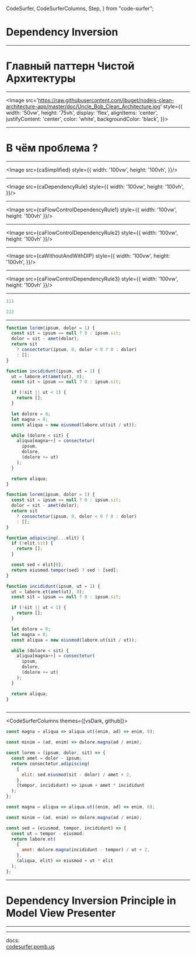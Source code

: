   CodeSurfer,
  CodeSurferColumns,
  Step,
} from "code-surfer";




# Dependency Inversion

---

# Главный паттерн Чистой Архитектуры

---

<Image
  src='https://raw.githubusercontent.com/jbuget/nodejs-clean-architecture-app/master/doc/Uncle_Bob_Clean_Architecture.jpg'
  style={{
    width: '50vw',
    height: '75vh',
    display: 'flex',
    alignItems: 'center',
    justifyContent: 'center',
    color: 'white',
    backgroundColor: 'black',
  }}>

</Image>

---

# В чём проблема ?

---

<Image src={caSimplified}
    style={{
      width: '100vw',
      height: '100vh',
}}/>

---

<Image src={caDependencyRule}
    style={{
      width: '100vw',
      height: '100vh',
}}/>

---

<Image src={caFlowControlDependencyRule1}
style={{
      width: '100vw',
      height: '100vh'
}}/>

---

<Image src={caFlowControlDependencyRule2}
style={{
      width: '100vw',
      height: '100vh'
}}/>

---

<Image src={caWithoutAndWithDIP}
style={{
      width: '100vw',
      height: '100vh',
}}/>

---

<Image src={caFlowControlDependencyRule3}
style={{
      width: '100vw',
      height: '100vh'
}}/>

---

<CodeSurfer>

```js title="Title1"
111
```

```js title="Title2" subtitle="Subtitle2"
222
```

</CodeSurfer>

---

<CodeSurfer>

```js title="This is a title" subtitle="and this a subtitle"
function lorem(ipsum, dolor = 1) {
  const sit = ipsum == null ? 0 : ipsum.sit;
  dolor = sit - amet(dolor);
  return sit
    ? consectetur(ipsum, 0, dolor < 0 ? 0 : dolor)
    : [];
}

function incididunt(ipsum, ut = 1) {
  ut = labore.et(amet(ut), 0);
  const sit = ipsum == null ? 0 : ipsum.sit;

  if (!sit || ut < 1) {
    return [];
  }

  let dolore = 0;
  let magna = 0;
  const aliqua = new eiusmod(labore.ut(sit / ut));

  while (dolore < sit) {
    aliqua[magna++] = consectetur(
      ipsum,
      dolore,
      (dolore += ut)
    );
  }

  return aliqua;
}
```

```js
function lorem(ipsum, dolor = 1) {
  const sit = ipsum == null ? 0 : ipsum.sit;
  dolor = sit - amet(dolor);
  return sit
    ? consectetur(ipsum, 0, dolor < 0 ? 0 : dolor)
    : [];
}

function adipiscing(...elit) {
  if (!elit.sit) {
    return [];
  }

  const sed = elit[0];
  return eiusmod.tempor(sed) ? sed : [sed];
}

function incididunt(ipsum, ut = 1) {
  ut = labore.et(amet(ut), 0);
  const sit = ipsum == null ? 0 : ipsum.sit;

  if (!sit || ut < 1) {
    return [];
  }

  let dolore = 0;
  let magna = 0;
  const aliqua = new eiusmod(labore.ut(sit / ut));

  while (dolore < sit) {
    aliqua[magna++] = consectetur(
      ipsum,
      dolore,
      (dolore += ut)
    );
  }

  return aliqua;
}
```

```diff 1[10:14],2[15:19],3[22:27],10:12

```

</CodeSurfer>

---

<CodeSurferColumns themes={[vsDark, github]}>

<Step>

```js
const magna = aliqua => aliqua.ut((enim, ad) => enim, 0);
```

```js
const minim = (ad, enim) => dolore.magna(ad / enim);
```

</Step>

<Step>

```js
const lorem = (ipsum, dolor, sit) => {
  const amet = dolor - ipsum;
  return consectetur.adipiscing(
    {
      elit: sed.eiusmod(sit - dolor) / amet + 2,
    },
    (tempor, incididunt) => ipsum + amet * incididunt
  );
};

const magna = aliqua => aliqua.ut((enim, ad) => enim, 0);
```

```js
const minim = (ad, enim) => dolore.magna(ad / enim);

const sed = (eiusmod, tempor, incididunt) => {
  const ut = tempor - eiusmod;
  return labore.et(
    {
      amet: dolore.magna(incididunt - tempor) / ut + 2,
    },
    (aliqua, elit) => eiusmod + ut * elit
  );
};
```

</Step>

</CodeSurferColumns>

---

# Dependency Inversion Principle in Model View Presenter 

---

---

docs:  
[codesurfer.pomb.us](https://codesurfer.pomb.us)
